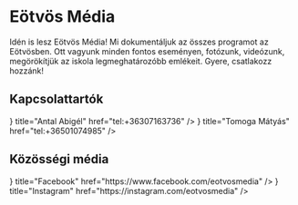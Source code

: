 
# Eötvös Média

Idén is lesz Eötvös Média!
Mi dokumentáljuk az összes programot az Eötvösben. Ott vagyunk minden fontos eseményen, fotózunk, videózunk, megörökítjük az iskola legmeghatározóbb emlékeit.
Gyere, csatlakozz hozzánk!

## Kapcsolattartók

<Cards>
  <Card icon={<FaPhone />} title="Antal Abigél" href="tel:+36307163736" />
  <Card icon={<FaPhone />} title="Tomoga Mátyás" href="tel:+36501074985" />
</Cards>

## Közösségi média

<Cards>
  <Card
    icon={<FaFacebook />}
    title="Facebook"
    href="https://www.facebook.com/eotvosmedia"
  />
  <Card
    icon={<FaInstagram />}
    title="Instagram"
    href="https://instagram.com/eotvosmedia"
  />
</Cards>
